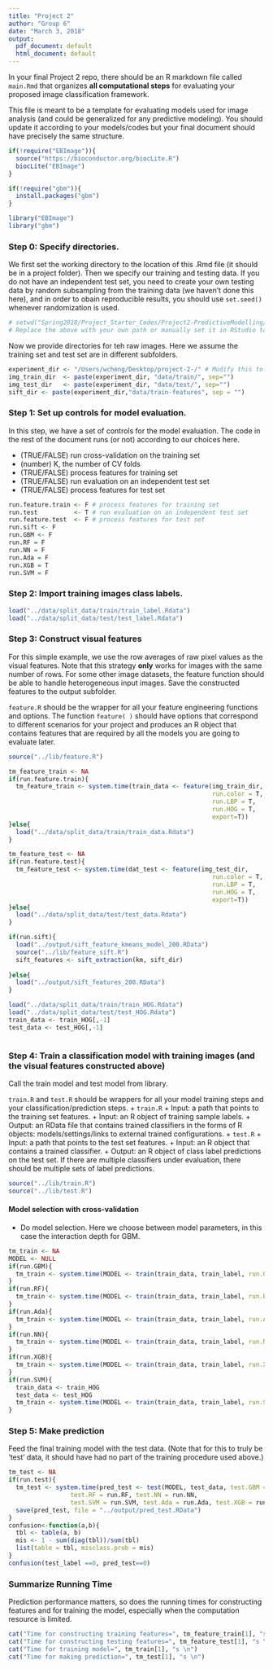 ```yaml
---
title: "Project 2"
author: "Group 6"
date: "March 3, 2018"
output:
  pdf_document: default
  html_document: default
---
```

In your final Project 2 repo, there should be an R markdown file called `main.Rmd` that organizes **all computational steps** for evaluating your proposed image classification framework. 

This file is meant to be a template for evaluating models used for image analysis (and could be generalized for any predictive modeling). You should update it according to your models/codes but your final document should have precisely the same structure. 

```r
if(!require("EBImage")){
  source("https://bioconductor.org/biocLite.R")
  biocLite("EBImage")
}

if(!require("gbm")){
  install.packages("gbm")
}

library("EBImage")
library("gbm")
```

### Step 0: Specify directories.

We first set the working directory to the location of this .Rmd file  (it should be in a project folder). Then we specify our training and testing data. If you do not have an independent test set, you need to create your own testing data by random subsampling from the training data (we haven't done this here), and in order to obain reproducible results, you should use `set.seed()` whenever randomization is used. 

```r
# setwd("Spring2018/Project_Starter_Codes/Project2-PredictiveModelling/doc") 
# Replace the above with your own path or manually set it in RStudio to where this rmd file is located. 
```

Now we provide directories for teh raw images. Here we assume the training set and test set are in different subfolders. 
```r
experiment_dir <- "/Users/wcheng/Desktop/project-2-/" # Modify this to where the pet images are located
img_train_dir  <- paste(experiment_dir, "data/train/", sep="")
img_test_dir   <- paste(experiment_dir, "data/test/", sep="")
sift_dir <- paste(experiment_dir,"data/train-features", sep = "")
```

### Step 1: Set up controls for model evaluation.

In this step, we have a set of controls for the model evaluation.  The code in the rest of the document runs (or not) according to our choices here. 

+ (TRUE/FALSE) run cross-validation on the training set
+ (number) K, the number of CV folds
+ (TRUE/FALSE) process features for training set
+ (TRUE/FALSE) run evaluation on an independent test set
+ (TRUE/FALSE) process features for test set

```r
run.feature.train <- F # process features for training set
run.test          <- T # run evaluation on an independent test set
run.feature.test  <- F # process features for test set
run.sift <- F
run.GBM <- F
run.RF = F
run.NN = F
run.Ada = F
run.XGB = T
run.SVM = F
```




### Step 2: Import training images class labels.



```r
load("../data/split_data/train/train_label.Rdata")
load("../data/split_data/test/test_label.Rdata")
```

### Step 3: Construct visual features

For this simple example, we use the row averages of raw pixel values as the visual features. Note that this strategy **only** works for images with the same number of rows. For some other image datasets, the feature function should be able to handle heterogeneous input images. Save the constructed features to the output subfolder.

`feature.R` should be the wrapper for all your feature engineering functions and options. The function `feature( )` should have options that correspond to different scenarios for your project and produces an R object that contains features that are required by all the models you are going to evaluate later. 

```r
source("../lib/feature.R")

tm_feature_train <- NA
if(run.feature.train){
  tm_feature_train <- system.time(train_data <- feature(img_train_dir, 
                                                        run.color = T, 
                                                        run.LBP = T, 
                                                        run.HOG = T, 
                                                        export=T))
}else{
  load("../data/split_data/train/train_data.Rdata")
}

tm_feature_test <- NA
if(run.feature.test){
  tm_feature_test <- system.time(dat_test <- feature(img_test_dir, 
                                                        run.color = T, 
                                                        run.LBP = T, 
                                                        run.HOG = T, 
                                                        export=T))
}else{
  load("../data/split_data/test/test_data.Rdata")
}

if(run.sift){
  load("../output/sift_feature_kmeans_model_200.RData")
  source("../lib/feature_sift.R")
  sift_features <- sift_extraction(km, sift_dir)
  
}else{
  load("../output/sift_features_200.RData")
}

load("../data/split_data/train/train_HOG.Rdata")
load("../data/split_data/test/test_HOG.Rdata")
train_data <- train_HOG[,-1]
test_data <- test_HOG[,-1]



```

### Step 4: Train a classification model with training images (and the visual features constructed above)

Call the train model and test model from library. 

`train.R` and `test.R` should be wrappers for all your model training steps and your classification/prediction steps. 
+ `train.R`
  + Input: a path that points to the training set features.
  + Input: an R object of training sample labels.
  + Output: an RData file that contains trained classifiers in the forms of R objects: models/settings/links to external trained configurations.
+ `test.R`
  + Input: a path that points to the test set features.
  + Input: an R object that contains a trained classifier.
  + Output: an R object of class label predictions on the test set. If there are multiple classifiers under evaluation, there should be multiple sets of label predictions. 
  
```r
source("../lib/train.R")
source("../lib/test.R")
```

#### Model selection with cross-validation

* Do model selection.  Here we choose between model parameters, in this case the interaction depth for GBM. 


```r
tm_train <- NA
MODEL <- NULL
if(run.GBM){
  tm_train <- system.time(MODEL <- train(train_data, train_label, run.GBM=T))
}
if(run.RF){
  tm_train <- system.time(MODEL <- train(train_data, train_label, run.RF=T))
}
if(run.Ada){
  tm_train <- system.time(MODEL <- train(train_data, train_label, run.Ada=T))
}
if(run.NN){
  tm_train <- system.time(MODEL <- train(train_data, train_label, run.NN=T))
}
if(run.XGB){
  tm_train <- system.time(MODEL <- train(train_data, train_label, run.XGB=T))
}
if(run.SVM){
  train_data <- train_HOG
  test_data <- test_HOG
  tm_train <- system.time(MODEL <- train(train_data, train_label, run.SVM=T))
}

```


### Step 5: Make prediction 

Feed the final training model with the test data.  (Note that for this to truly be 'test' data, it should have had no part of the training procedure used above.) 

```r
tm_test <- NA
if(run.test){
  tm_test <- system.time(pred_test <- test(MODEL, test_data, test.GBM = run.GBM, 
                 test.RF = run.RF, test.NN = run.NN, 
                 test.SVM = run.SVM, test.Ada = run.Ada, test.XGB = run.XGB))
  save(pred_test, file = "../output/pred_test.RData")
}
confusion<-function(a,b){
  tbl <- table(a, b)
  mis <- 1 - sum(diag(tbl))/sum(tbl)
  list(table = tbl, misclass.prob = mis)
}
confusion(test_label ==0, pred_test==0)


```

### Summarize Running Time

Prediction performance matters, so does the running times for constructing features and for training the model, especially when the computation resource is limited. 

```r
cat("Time for constructing training features=", tm_feature_train[1], "s \n")
cat("Time for constructing testing features=", tm_feature_test[1], "s \n")
cat("Time for training model=", tm_train[1], "s \n")
cat("Time for making prediction=", tm_test[1], "s \n")
```






